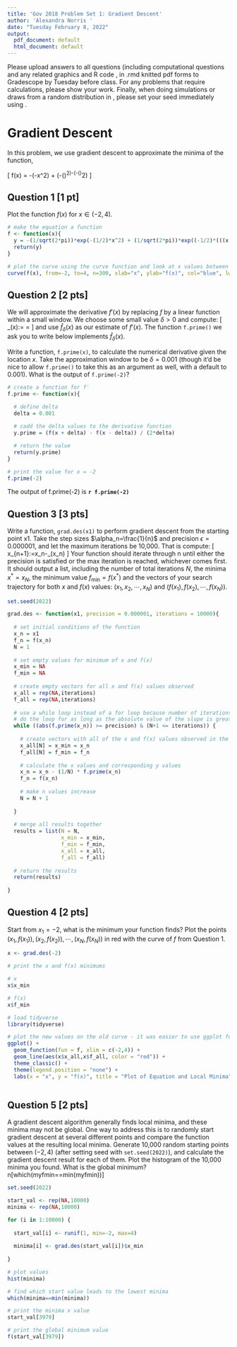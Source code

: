 ```yaml
---
title: 'Gov 2018 Problem Set 1: Gradient Descent'
author: 'Alexandra Norris '
date: "Tuesday February 8, 2022"
output:
  pdf_document: default
  html_document: default
---
```


\noindent Please upload answers to all questions (including computational questions and any related graphics and R code \emph{with comments}, in .rmd \emph{and} knitted pdf forms to Gradescope by Tuesday before class. For any problems that require calculations, please show your work. Finally, when doing simulations or draws from a random distribution in \texttt{R}, please set your seed immediately using \texttt{set.seed(2022)}.

# Gradient Descent
In this problem, we use gradient descent to approximate the minima of the function,

\[
f(x) = -\frac{1}{\sqrt{2\pi}}\text{exp}\big(-\frac{1}{2}x^2\big) + \frac{1}{\sqrt{2\pi}}\text{exp}\big(-\frac{1}{2}(\frac{x-1}{0.5})^2\big)-\frac{1}{\sqrt{2\pi}}\text{exp}\big(-\frac{1}{2}(\frac{x-2}{0.4})^2\big)
\]

## Question 1 [1 pt]
Plot the function $f(x)$ for $x\in(-2,4)$.

```r

# make the equation a function
f <- function(x){
  y = -(1/sqrt(2*pi))*exp(-(1/2)*x^2) + (1/sqrt(2*pi))*exp((-1/2)*(((x-1)/0.5)^2)) - (1/sqrt(2*pi))*exp((-1/2)*(((x-2)/0.4)^2))
  return(y)
}

# plot the curve using the curve function and look at x values between -2 and 4
curve(f(x), from=-2, to=4, n=300, xlab="x", ylab="f(x)", col="blue", lwd=2, main="Plot of Equation")

```



## Question 2 [2 pts]
We will approximate the derivative $f'(x)$ by replacing $f$ by a linear function within a small window. We choose some small value $\delta>0$ and compute:
\[
\hat{f}_\delta (x):=\frac{f(x+\delta)-f(x-\delta)}{|[x-\delta,x+\delta]|} = \frac{f(x+\delta)-f(x-\delta)}{2\delta}
\]
and use $\hat{f}_\delta (x)$ as our estimate of $f'(x)$. The function `f.prime()` we ask you to write below implements $\hat{f}_\delta (x)$.

Write a function, `f.prime(x)`, to calculate the numerical derivative given the location $x$. Take the approximation window to be $\delta=0.001$ (though it'd be nice to allow `f.prime()` to take this as an argument as well, with a default to 0.001). What is the output of `f.prime(-2)`?

```r

# create a function for f'
f.prime <- function(x){

  # define delta
  delta = 0.001
  
  # cadd the delta values to the derivative function
  y.prime = (f(x + delta) - f(x - delta)) / (2*delta)

  # return the value
  return(y.prime)
}

# print the value for x = -2
f.prime(-2)

```

The output of f.prime(-2) is **`r f.prime(-2)`**

## Question 3 [3 pts]
Write a function, `grad.des(x1)` to perform gradient descent from the starting point x1. Take the step sizes $\alpha_n=\frac{1}{n}$ and precision $\epsilon=0.000001$, and let the maximum iterations be 10,000. That is compute:
\[
x_{n+1}:=x_n-\frac{1}{n}\hat{f}_\delta(x_n)
\]
Your function should iterate through n until either the precision is satisfied or the max iteration is reached, whichever comes first. It should output a list, including the number of total iterations $N$, the minima $x^*=x_N$, the minimum value $f_{\min}=f(x^*)$ and the vectors of your search trajectory for both $x$ and $f(x)$ values: $(x_1,x_2,\cdots,x_N)$ and $(f(x_1),f(x_2),\cdots,f(x_N))$.

```r

set.seed(2022)

grad.des <- function(x1, precision = 0.000001, iterations = 10000){
  
  # set initial conditions of the function
  x_n = x1
  f_n = f(x_n)
  N = 1
  
  # set empty values for minimum of x and f(x)
  x_min = NA
  f_min = NA
  
  # create empty vectors for all x and f(x) values observed
  x_all = rep(NA,iterations)
  f_all = rep(NA,iterations)
  
  # use a while loop instead of a for loop because number of iterations is unknown
  # do the loop for as long as the absolute value of the slope is greater than the precision value and the number of iterations is less than the set maximum number
  while ((abs(f.prime(x_n)) >= precision) & (N+1 <= iterations)) {
    
    # create vectors with all of the x and f(x) values observed in the iterations
    x_all[N] = x_min = x_n
    f_all[N] = f_min = f_n
    
    # calculate the x values and corresponding y values
    x_n = x_n - (1/N) * f.prime(x_n)
    f_n = f(x_n)
    
    # make n values increase
    N = N + 1
    
  }
  
  # merge all results together
  results = list(N = N,
                 x_min = x_min,
                 f_min = f_min,
                 x_all = x_all,
                 f_all = f_all)
  
  # return the results
  return(results)
  
} 


```


## Question 4 [2 pts]
Start from $x_1=-2$, what is the minimum your function finds? Plot the points $(x_1, f(x_1)),(x_2, f(x_2)),\cdots,(x_N, f(x_N))$ in red with the curve of $f$ from Question 1.

```r

x <- grad.des(-2)

# print the x and f(x) minimums

# x
x$x_min

# f(x)
x$f_min

```



```r

# load tidyverse
library(tidyverse)

# plot the new values on the old curve - it was easier to use ggplot for this
ggplot() +
  geom_function(fun = f, xlim = c(-2,4)) +
  geom_line(aes(x$x_all,x$f_all, color = "red")) +
  theme_classic() +
  theme(legend.position = "none") +
  labs(x = "x", y = "f(x)", title = "Plot of Equation and Local Minima")
  
```


## Question 5 [2 pts]
A gradient descent algorithm generally finds local minima, and these minima may not be global. One way to address this is to randomly start gradient descent at several different points and compare the function values at the resulting local minima. Generate 10,000 random starting points between $(-2,4)$ (after setting seed with `set.seed(2022)`), and calculate the gradient descent result for each of them. Plot the histogram of the 10,000 minima you found. What is the global minimum?
n[which(myfmin==min(myfmin))]

```r

set.seed(2022)

start_val <- rep(NA,10000)
minima <- rep(NA,10000)

for (i in 1:10000) {
  
  start_val[i] <- runif(1, min=-2, max=4)
  
  minima[i] <- grad.des(start_val[i])$x_min
  
}

# plot values
hist(minima)

# find which start value leads to the lowest minima
which(minima==min(minima))

# print the minima x value
start_val[3979]

# print the global minimum value
f(start_val[3979])


```


